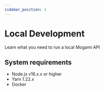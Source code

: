 ```yaml
---
sidebar_position: 1
---
```


# Local Development

Learn what you need to run a local Mogami API

## System requirements

- Node.js v16.x.x or higher
- Yarn 1.22.x
- Docker


